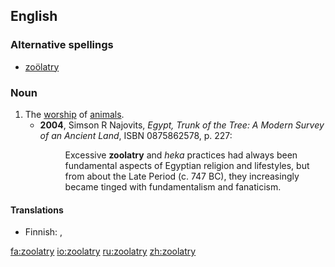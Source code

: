 ==English==
{{wikipedia|Animal worship}}

===Alternative spellings===
* [[zoölatry]]

===Noun===
{{en-noun|-}}

# The [[worship]] of [[animal]]s.
#*'''2004''', Simson R Najovits, ''Egypt, Trunk of the Tree: A Modern Survey of an Ancient Land'', ISBN 0875862578, p. 227:
#*:Excessive '''zoolatry''' and ''heka'' practices had always been fundamental aspects of Egyptian religion and lifestyles, but from about the Late Period (c. 747 BC), they increasingly became tinged with fundamentalism and fanaticism.

====Translations====
{{trans-top|worship of animals}}
* Finnish: {{t-|fi|eläintenpalvonta}}, {{t-|fi|zoolatria}}
{{trans-mid}}
{{trans-bottom}}

[[fa:zoolatry]]
[[io:zoolatry]]
[[ru:zoolatry]]
[[zh:zoolatry]]